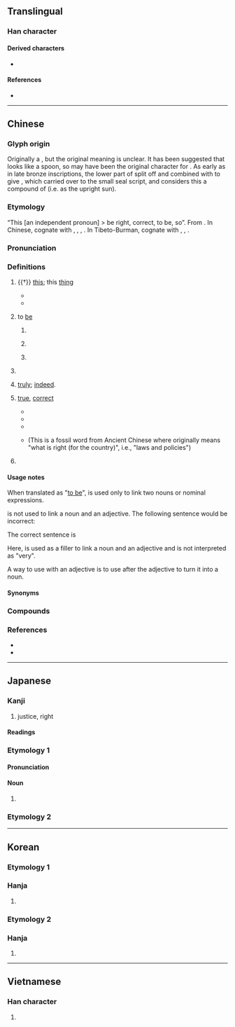 {{also|昰}}
{{character info/new}}
==Translingual==
{{stroke order|strokes=9}}
{{stroke order|type=animate}}

===Han character===
{{Han char|rn=72|rad=日|as=05|sn=9|four=60801|canj=AMYO|ids=⿱日𤴓}}

====Derived characters====
* {{l|mul|[[匙]], [[堤]], [[提]], [[湜]], [[題]]}}

====References====
* {{Han ref|kx=0493.260|dkj=13859|dj=0858.060|hdz=21497.050|uh=662F|ud=26159|bh=AC4F|bd=44111}}

----

==Chinese==
{{zh-forms|alt=昰}}

===Glyph origin===
{{Han etyl}}
Originally a {{Han compound|早|止|ls=psc|c1=s|c2=p|nocap=1}}, but the original meaning is unclear. It has been suggested that {{zh-l|*早}} looks like a spoon, so {{zh-l|*是}} may have been the original character for {{och-l|匙|spoon}}. As early as in late bronze inscriptions, the lower part of {{zh-l|*早}} split off and combined with {{zh-l|*止}} to give {{zh-l|*昰}}, which carried over to the small seal script, and ''{{w|Shuowen}}'' considers this a compound of {{Han compound|日|正|t1=sun|t2=upright; right}} (i.e. as the upright sun).

===Etymology===
“This [an independent pronoun] > be right, correct, to be, so”. From {{inh|zh|sit-pro|*m-daj ~ m-di||that; this}}. In Chinese, cognate with {{och-l|寔|this}}, {{och-l|實|this}}, {{och-l|之|this; he; she; it}}, {{och-l|諟|to examine, to consider}}. In Tibeto-Burman, cognate with {{cog|bo|དེ||that}}, {{cog|kac|dai}}, {{m|kac|ndai||this}}.

===Pronunciation===
{{zh-pron
|m=shì
|m-s=si4
|dg=сы1
|c=si6
|c-t=si5
|g=si5
|h=pfs=sṳ;gd=si4
|j=si3
|mb=sī
|md=sê
|mn=xm,zz,tw,sx,km,hc,tc:sī/qz,lk:sǐ
|mn-t=si6
|w=3zr
|x=shr5
|mc=y
|oc=y
|ma=y
|cat=v,n,a,adv,det,pn
}}

===Definitions===
{{zh-hanzi}}

# {{†}} [[this]]; this [[thing]]
#: {{zh-x|是日|'''this''' day}}
#* {{zh-x|是 可 忍，孰 不 可 忍？|If '''this''' can be tolerated, what cannot?|CL}}
#* {{zh-x|日 出 于 ^暘谷，浴 于 ^咸池，拂 于 ^扶桑，是 謂 晨明。|The sun rises from Yanggu, bathes in Xianchi, and draws near to the Fusang: '''this''' is called Dawn.|ref=Huainanzi}}
# {{lb|zh|copulative}} to [[be]]
## {{n-g|indicating that the subject and object are the same.}}
##: {{zh-x|泰晤士河 是 ^英國 第二 長 的 河流。|The River Thames '''is''' the second longest river in the UK.}}
## {{n-g|indicating that the subject has the qualities described by a noun or noun phrase.}}
##: {{zh-x|我 是 老師。|I '''am''' a teacher.}}
##: {{zh-x|我 是 中國人。|I '''am''' Chinese.}}
## {{n-g|indicating a place being occupied by the object, where the place forms the subject.}}
##: {{zh-x|房子 前面 是 禾場。|The threshing floor '''is''' in front of the house.}}
##: {{zh-x|到處 都 是|to '''be''' everywhere}}
# {{n-g|a particle emphasizing the word following it.}}
#: {{zh-x|我 是 昨天 買 的 票。|It '''was''' yesterday when I bought the ticket.}}
#: {{zh-x|我 買 票 是 在 昨天。|It '''was''' yesterday when I bought the ticket.}}
# {{n-g|a particle showing agreement. In this meaning, {{lang|zh|是}} is stressed.}} [[truly]]; [[indeed]].
#: {{zh-x|天氣 是 冷。|It is '''indeed''' cold.}}
#: {{zh-x|是，長{zhǎng}官。|'''Yes''', sir.}}
#: {{zh-x|這 件 裙子{zi} '''是''' 很 漂亮，但是 太 貴 了。|Although this dress is '''truly''' beautiful, it's too expensive.}}
# {{lb|zh|only in compounds}} [[true]], [[correct]]
#* {{zh-x|不是|fault; mistake; wrongdoing}}
#* {{zh-x|你 說 得{de} 是|What you said is '''right'''}}
#* {{zh-x|各 行 其 是|to have each going his own way, i.e., doing what he considers '''right'''}}
#* {{zh-x|共 商 國 是|to discuss national affairs}} (This is a fossil word from Ancient Chinese where {{och-l|是}} originally means "what is right (for the country)", i.e., "laws and policies")
# {{surname|zh}}

====Usage notes====
When translated as "[[be|to be]]", {{lang|zh|是}} is used only to link two nouns or nominal expressions.
: {{zh-x|我 是 老師|I '''am''' a teacher}}
: {{zh-x|泰晤士河 是 ^英國 第二 長 的 河流。|The River Thames '''is''' the second longest river in the UK.}}
{{lang|zh|是}} is not used to link a noun and an adjective. The following sentence would be incorrect:
: {{zh-x|@* 這 是 好|*}}
The correct sentence is
: {{zh-x|這 很 好|This '''is (very)''' good}}
Here, {{zh-l|很}} is used as a filler to link a noun and an adjective and is not interpreted as "very".

A way to use {{lang|zh|是}} with an adjective is to use {{zh-l|的|tr=de}} after the adjective to turn it into a noun.
: {{zh-x|那 隻 貓 是 黑 的|This cat is black (This cat is a black one)}}

====Synonyms====
{{zh-dial|這}}
{{zh-dial|是}}

===Compounds===
{{zh-der|是不是|是以|是否|是啥說啥|是故|是的|是非|是非不分|是非分明|是非曲直|是非自有公論|是非莫辨|乃是|也就是|事實求是|事求是|但是|便是|倒是|值得注意的是|假假若是|光是|凡是|利是|原因是|只是|可不是|可是|多得是|如是|實事求是|尤其是|就是|或是|於是|既是|有的是|橫是|正是|比比皆是|求是|為的是|煞是|獨行其是|盡是|硬是|確是|積非成是|算是|總是|老是|而是|自以為是|自行其是|若是|莫不是|莫衷一是|要不是|要是|賠不是|還是|那倒是|那是|重要的是|雖是|不是事|信是|不是話頭|不是玩的|不是了處|分辨是非|不是過|合是|又是|先是|不是頑的|原是|倒不是|惟命是聽|一身是膽|似是而非|怕不是|也是|不是路|惟命是從|不是算|人我是非|不是味|並不是|不是樣兒|多管是|惟力是視|唯利是求|可知是好|十如是|如何是好|今是昨非|以是|俯拾即是|亡是公|不是別人|不睹是|口是心非|多是|不是東西|唯利是圖|且是|怕是|大是不同|不是人|則是|可正是|不過是|惟利是營|惟利是圖|卻是|可是來|不是個兒|不是話|惹是招非|尋是尋非|不是風犯|很是|不是耍處|大是大非|師心自是|作如是觀|俯拾皆是|對不是|好是|不是滋味|惹是生非|大是|大不應是|不是頭勢|做不是|唯命是聽|一無是處|如是我聞|像是|惟利是逐|大管是|大睹是|唯是命題|不是|仍是|大不是|于是|國是|不是沒有|即是|不是頭|不是不|回頭是岸|單則是|不是頭路|唯命是從|唯利是視|唯利是從|不賭是|不是處|各行其是|唾是命|兀是|伏不是|多少是好|不完全是|便是呢|來者是客|敢則是|是古非今|是非之心|是樣兒|硬是要得|是日|的是|是則|敢是|沒是處|混淆是非|搬是造非|昨非今是|挑撥是非|祇是|是是非非|無是無非|於是乎|皆是|無是處|稱是|本是|是父是子|犯不是|撥弄是非|掠是搬非|是正|甚是|是非堆|比肩皆是|是時|招是惹非|扯是搬非|滿是|是事|果如是言|沒有不是|生是|空即是色|沉默是金|是非得失|是非黑白|是件|早是|真是|是味兒|百無一是|是非善惡|是必|明辨是非|扭是為非|當是|番番是福|由是|用是|柳如是|猶是|物是人非|搬弄是非|是須|渾是|是非顛倒|是長是短|派不是|沒個是處|招是攬非|擔不是|直是|是非題|是非之地|是處|敢只是|渾身是膽|沒是哏|敢莫是|是非人我|索是|道謀是用|竟是|頭頭是道|陪不是|觸目皆是|須不是|說一是一|閑是閑非|莫衷壹是|落不是|見風是雨|阿是穴|習非勝是|馬是得|顛倒是非|須是|非昔是今|論列是非|自是|習非成是|莫是|過是|這的是|馬首是瞻|貌是情非|賠個不是|義方是訓|豈不是|說不是|職是|莫敢是|說是談非|抑是|毋是:m̄ sī|是但}}

===References===
* {{R:yue:Hanzi}}
* {{thcwd|5013}}

{{zh-cat|Beginning}}

----

==Japanese==

===Kanji===
{{ja-kanji|grade=c|rs=日05}}

# justice, right

====Readings====
{{ja-readings
|goon=ぜ
|kanon=し
|kun=これ-, この-, ここ-
|nanori=これ, すなお, ただし, つな, ゆき, よし
}}

===Etymology 1===
{{ja-kanjitab|ぜ|yomi=goon}}

====Pronunciation====
{{ja-pron|ぜ|y=goon}}

====Noun====
{{ja-noun|ぜ}}

# {{rfdef|ja}}

===Etymology 2===
{{ja-kanjitab|こ|yomi=kun}}
{{ja-see|これ}}

----

==Korean==

===Etymology 1===

===Hanja===
{{ko-hanja|이|시}}

# {{hanja form of|이|[[this]], to [[be]]}}

===Etymology 2===

===Hanja===
{{ko-hanja|바르다#Etymology 3|바를|시}}

# {{hanja form of|시|[[right]]}}

----

==Vietnamese==

===Han character===
{{vi-hantu|[[thị]]|rs=日05}}

# {{rfdef|vi|sort=日05}}